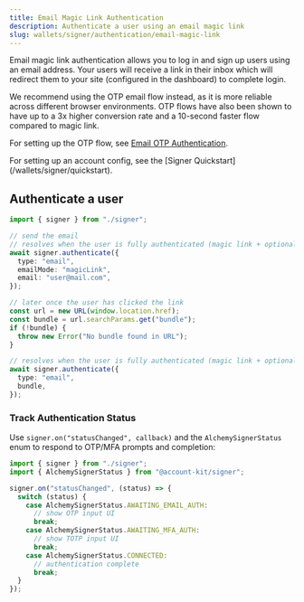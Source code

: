 ```yaml
---
title: Email Magic Link Authentication
description: Authenticate a user using an email magic link
slug: wallets/signer/authentication/email-magic-link
---
```


Email magic link authentication allows you to log in and sign up users using an email address. Your users will receive a link in their inbox which will redirect them to your site (configured in the dashboard) to complete login.

<Tip>
We recommend using the OTP email flow instead, as it is more reliable across different browser environments. OTP flows have also been shown to have up to a 3x higher conversion rate and a 10-second faster flow compared to magic link.

For setting up the OTP flow, see [Email OTP Authentication](/wallets/authentication/login-methods/email-otp).

</Tip>

<Tip>
  For setting up an account config, see the [Signer
  Quickstart](/wallets/signer/quickstart).
</Tip>

## Authenticate a user

<CodeBlocks>

```ts twoslash example.ts
import { signer } from "./signer";

// send the email
// resolves when the user is fully authenticated (magic link + optional MFA), even if completion happens in another tab/window
await signer.authenticate({
  type: "email",
  emailMode: "magicLink",
  email: "user@mail.com",
});

// later once the user has clicked the link
const url = new URL(window.location.href);
const bundle = url.searchParams.get("bundle");
if (!bundle) {
  throw new Error("No bundle found in URL");
}

// resolves when the user is fully authenticated (magic link + optional MFA), even if completion happens in another tab/window
await signer.authenticate({
  type: "email",
  bundle,
});
```

<Markdown src="../../../shared/signer/signer.mdx" />

</CodeBlocks>

### Track Authentication Status

Use `signer.on("statusChanged", callback)` and the `AlchemySignerStatus` enum to respond to OTP/MFA prompts and completion:

<CodeBlocks>

```ts twoslash example.ts
import { signer } from "./signer";
import { AlchemySignerStatus } from "@account-kit/signer";

signer.on("statusChanged", (status) => {
  switch (status) {
    case AlchemySignerStatus.AWAITING_EMAIL_AUTH:
      // show OTP input UI
      break;
    case AlchemySignerStatus.AWAITING_MFA_AUTH:
      // show TOTP input UI
      break;
    case AlchemySignerStatus.CONNECTED:
      // authentication complete
      break;
  }
});
```

<Markdown src="../../../shared/signer/signer.mdx" />

</CodeBlocks>
